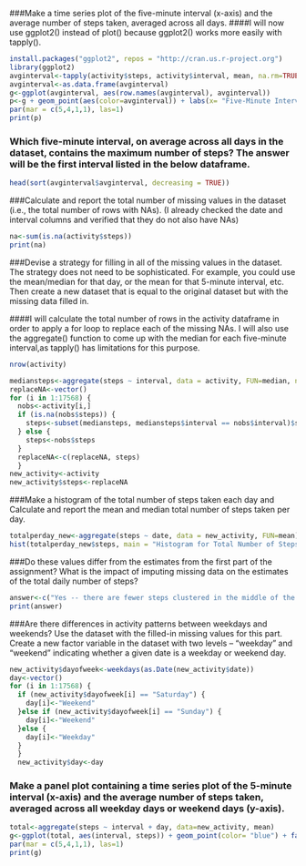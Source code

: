 ###Make a time series plot of the five-minute interval (x-axis) and the average number of steps taken, averaged across all days.
####I will now use ggplot2() instead of plot() because ggplot2() works more easily with tapply().

```r
install.packages("ggplot2", repos = "http://cran.us.r-project.org")
library(ggplot2)
avginterval<-tapply(activity$steps, activity$interval, mean, na.rm=TRUE)
avginterval<-as.data.frame(avginterval)
g<-ggplot(avginterval, aes(row.names(avginterval), avginterval))
p<-g + geom_point(aes(color=avginterval)) + labs(x= "Five-Minute Interval", y = "Average Number of Steps", title = "Average Number of Steps Taken During Each Five-Minute Interval")
par(mar = c(5,4,1,1), las=1)
print(p)
```

### Which five-minute interval, on average across all days in the dataset, contains the maximum number of steps? The answer will be the first interval listed in the below dataframe.

```r
head(sort(avginterval$avginterval, decreasing = TRUE))
```

###Calculate and report the total number of missing values in the dataset (i.e., the total number of rows with NAs). (I already checked the date and interval columns and verified that they do not also have NAs)

```r
na<-sum(is.na(activity$steps))
print(na)
```

###Devise a strategy for filling in all of the missing values in the dataset. The strategy does not need to be sophisticated. For example, you could use the mean/median for that day, or the mean for that 5-minute interval, etc. Then create a new dataset that is equal to the original dataset but with the missing data filled in.

####I will calculate the total number of rows in the activity dataframe in order to apply a for loop to replace each of the missing NAs. I will also use the aggregate() function to come up with the median for each five-minute interval,as tapply() has limitations for this purpose.

```r
nrow(activity)
```

```r
mediansteps<-aggregate(steps ~ interval, data = activity, FUN=median, na.rm=TRUE)
replaceNA<-vector()
for (i in 1:17568) {
  nobs<-activity[i,]
  if (is.na(nobs$steps)) {
    steps<-subset(mediansteps, mediansteps$interval == nobs$interval)$steps
  } else {
    steps<-nobs$steps
  }
  replaceNA<-c(replaceNA, steps)
  }
new_activity<-activity
new_activity$steps<-replaceNA
```
###Make a histogram of the total number of steps taken each day and Calculate and report the mean and median total number of steps taken per day. 

```r
totalperday_new<-aggregate(steps ~ date, data = new_activity, FUN=mean)
hist(totalperday_new$steps, main = "Histogram for Total Number of Steps Each Day with NAs Imputed", xlab = "Total Number of Steps", border = "blue", col = "green", xlim = c(0, 80), las=1, breaks = 8)
```

###Do these values differ from the estimates from the first part of the assignment? What is the impact of imputing missing data on the estimates of the total daily number of steps?

```r
answer<-c("Yes -- there are fewer steps clustered in the middle of the distribution and more on the edges of the distribution")
print(answer)
```

###Are there differences in activity patterns between weekdays and weekends? Use the dataset with the filled-in missing values for this part. Create a new factor variable in the dataset with two levels – “weekday” and “weekend” indicating whether a given date is a weekday or weekend day.

```r
new_activity$dayofweek<-weekdays(as.Date(new_activity$date))
day<-vector()
for (i in 1:17568) {
  if (new_activity$dayofweek[i] == "Saturday") {
    day[i]<-"Weekend"
  }else if (new_activity$dayofweek[i] == "Sunday") {
    day[i]<-"Weekend"
  }else {
    day[i]<-"Weekday"
  }
  }
  new_activity$day<-day
```

### Make a panel plot containing a time series plot of the 5-minute interval (x-axis) and the average number of steps taken, averaged across all weekday days or weekend days (y-axis).

```r
total<-aggregate(steps ~ interval + day, data=new_activity, mean)
g<-ggplot(total, aes(interval, steps)) + geom_point(color= "blue") + facet_grid(day~.) + theme_bw() + labs(title = "Average Number of Steps Taken Per Interval, Weekends Versus Weekdays", x = "Five-Minute Interval", y = "Average Number of Steps Taken")
par(mar = c(5,4,1,1), las=1)
print(g)
```